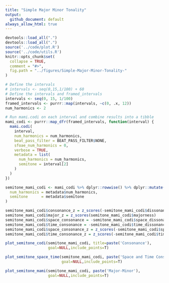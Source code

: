```yaml
---
title: "Simple Major Minor Tonality"
output:
  github_document: default
always_allow_html: true
---
```

```r
devtools::load_all(".")
devtools::load_all(".")
source('../code/plot.R')
source('../code/utils.R')
knitr::opts_chunk$set(
  collapse = TRUE,
  comment = "#>",
  fig.path = "../figures/Simple-Major-Minor-Tonality-"
)
```

```r
# Define the intervals
# intervals <- seq(0,15,1/100) + 60
# Define the intervals and framed_intervals
intervals <- seq(0, 15, 1/100)
framed_intervals <- purrr::map(intervals, ~c(0, .x, 12))
num_harmonics <- 2

# Run mami.codi on each interval and combine results into a tibble
mami_codi <- purrr::map_dfr(framed_intervals, function(interval) {
  mami.codi(
    interval,
    num_harmonics = num_harmonics,
    beat_pass_filter = BEAT_PASS_FILTER$NONE,
    sfoae_num_harmonics = 0,
    verbose = TRUE,
    metadata = list(
      num_harmonics = num_harmonics,
      semitone = interval[2]
    )
  )
})

semitone_mami_codi <- mami_codi %>% dplyr::rowwise() %>% dplyr::mutate(
  num_harmonics = metadata$num_harmonics,
  semitone      = metadata$semitone
)

semitone_mami_codi$consonance_z = z_scores(-semitone_mami_codi$dissonance)
semitone_mami_codi$major_z = z_scores(semitone_mami_codi$majorness)
semitone_mami_codi$space_consonance = -semitone_mami_codi$space_dissonance
semitone_mami_codi$time_consonance = -semitone_mami_codi$time_dissonance
semitone_mami_codi$space_consonance_z = z_scores(-semitone_mami_codi$space_dissonance)
semitone_mami_codi$time_consonance_z = z_scores(-semitone_mami_codi$time_dissonance)

```

```r
plot_semitone_codi(semitone_mami_codi, title=paste('Consonance'),
                   goal=NULL,include_points=T)
```


```r
plot_semitone_space_time(semitone_mami_codi, paste('Space and Time Consonance'),
                         goal=NULL,include_points=T)
```

```r
plot_semitone_mami(semitone_mami_codi, paste('Major-Minor'),
                   goal=NULL,include_points=T)
```
